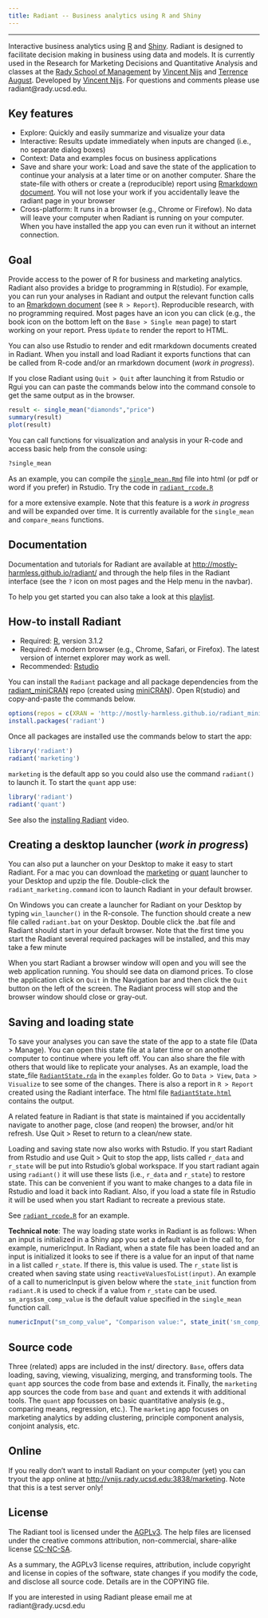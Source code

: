```yaml
---
title: Radiant -- Business analytics using R and Shiny
---
```


***

Interactive business analytics using [R](http://www.r-project.org/) and [Shiny](http[://www.rstudio.com/shiny/). Radiant is designed to facilitate decision making in business using data and models. It is currently used in the Research for Marketing Decisions and Quantitative Analysis and classes at the <a href="http://rady.ucsd.edu/" target="\_blank">Rady School of Management</a> by <a href="http://rady.ucsd.edu/faculty/directory/nijs/" target="\_blank">Vincent Nijs</a> and <a href="http://rady.ucsd.edu/faculty/directory/august/">Terrence August</a>. Developed by <a href="http://rady.ucsd.edu/faculty/directory/nijs/" target="\_blank">Vincent Nijs</a>. For questions and comments please use radiant@rady.ucsd.edu.

## Key features

- Explore: Quickly and easily summarize and visualize your data
- Interactive: Results update immediately when inputs are changed (i.e., no separate dialog boxes)
- Context: Data and examples focus on business applications
- Save and share your work: Load and save the state of the application to continue your analysis at a later time or on another computer. Share the state-file with others or create a (reproducible) report using [Rmarkdown document](http://rmarkdown.rstudio.com/). You will not lose your work if you accidentally leave the radiant page in your browser
- Cross-platform: It runs in a browser (e.g., Chrome or Firefow). No data will leave your computer when Radiant is running on your computer. When you have installed the app you can even run it without an internet connection.

## Goal

Provide access to the power of R for business and marketing analytics. Radiant also provides a bridge to programming in R(studio). For example, you can run your analyses in Radiant and output the relevant function calls to an [Rmarkdown document](http://rmarkdown.rstudio.com/) (see `R > Report`). Reproducible research, with no programming required. Most pages have an icon you can click (e.g., the book icon on the bottom left on the `Base > Single mean` page) to start working on your report. Press `Update` to render the report to HTML.

You can also use Rstudio to render and edit rmarkdown documents created in Radiant. When you install and load Radiant it exports functions that can be called from R-code and/or an rmarkdown document (_work in progress_).

If you close Radiant using `Quit > Quit` after launching it from Rstudio or Rgui you can can paste the commands below into the command console to get the same output as in the browser.

```r
result <- single_mean("diamonds","price")
summary(result)
plot(result)
```

You can call functions for visualization and analysis in your R-code and access basic help from the console using:

```r
?single_mean
```

As an example, you can compile the [`single_mean.Rmd`](https://github.com/mostly-harmless/radiant/blob/master/examples/single_mean.Rmd?raw=true) file into html (or pdf or word if you prefer) in Rstudio. Try the code in [`radiant_rcode.R`](https://raw.githubusercontent.com/mostly-harmless/radiant/master/examples/radiant_rcode.R)

for a more extensive example. Note that this feature is a _work in progress_ and will be expanded over time. It is currently available for the `single_mean` and `compare_means` functions.

## Documentation

Documentation and tutorials for Radiant are available at <http://mostly-harmless.github.io/radiant/> and through the help files in the Radiant interface (see the `?` icon on most pages and the Help menu in the navbar).

To help you get started you can also take a look at this [playlist](https://www.youtube.com/watch?v=e02LFmNysoM&list=PLNhtaetb48EfAAlfQMJsuvLCSLvcn_0BC).

## How-to install Radiant

- Required: [R](https://github.com/mostly-harmless/radiant_miniCRAN/tree/gh-pages/R-3.1.2), version 3.1.2
- Required: A modern browser (e.g., Chrome, Safari, or Firefox). The latest version of internet explorer may work as well.
- Recommended: [Rstudio](http://www.rstudio.com/products/rstudio/download/)

You can install the `Radiant` package and all package dependencies from the [radiant_miniCRAN](https://github.com/mostly-harmless/radiant_miniCRAN) repo (created using [miniCRAN](https://github.com/andrie/miniCRAN)). Open R(studio) and copy-and-paste the commands below.

```r
options(repos = c(XRAN = 'http://mostly-harmless.github.io/radiant_miniCRAN/'))
install.packages('radiant')
```

Once all packages are installed use the commands below to start the app:

```r
library('radiant')
radiant('marketing')
```

`marketing` is the default app so you could also use the command `radiant()` to launch it. To start the `quant` app use:

```r
library('radiant')
radiant('quant')
```

See also the [installing Radiant](https://www.youtube.com/) video.

## Creating a desktop launcher (_work in progress_)

You can also put a launcher on your Desktop to make it easy to start Radiant. For a mac you can download the [marketing](https://github.com/mostly-harmless/radiant/raw/master/launchers/mac/radiant_marketing.zip) or [quant](https://github.com/mostly-harmless/radiant/raw/master/launchers/mac/radiant_quant.zip) launcher to your Desktop and upzip the file. Double-click the `radiant_marketing.command` icon to launch Radiant in your default browser.

On Windows you can create a launcher for Radiant on your Desktop by typing `win_launcher()` in the R-console. The function should create a new file called `radiant.bat` on your Desktop. Double click the .bat file and Radiant should start in your default browser. Note that the first time you start the Radiant several required packages will be installed, and this may take a few minute

When you start Radiant a browser window will open and you will see the web application running. You should see data on diamond prices. To close the application click on `Quit` in the Navigation bar and then click the `Quit` button on the left of the screen. The Radiant process will stop and the browser window should close or gray-out.

## Saving and loading state

To save your analyses you can save the state of the app to a state file (Data > Manage). You can open this state file at a later time or on another computer to continue where you left off. You can also share the file with others that would like to replicate your analyses. As an example, load the state_file [`RadiantState.rda`](https://github.com/mostly-harmless/radiant/blob/master/examples/RadiantState.rda?raw=true) in the `examples` folder. Go to `Data > View`, `Data > Visualize` to see some of the changes. There is also a report in `R > Report` created using the Radiant interface. The html file [`RadiantState.html`](https://github.com/mostly-harmless/radiant/blob/master/examples/RadiantState.html?raw=true) contains the output.

A related feature in Radiant is that state is maintained if you accidentally navigate to another page, close (and reopen) the browser, and/or hit refresh. Use Quit > Reset to return to a clean/new state.

Loading and saving state now also works with Rstudio. If you start Radiant from Rstudio and use Quit > Quit to stop the app, lists called `r_data` and `r_state` will be put into Rstudio's global workspace. If you start radiant again using `radiant()` it will use these lists (i.e., `r_data` and `r_state`) to restore state. This can be convenient if you want to make changes to a data file in Rstudio and load it back into Radiant. Also, if you load a state file in Rstudio it will be used when you start Radiant to recreate a previous state.

See [`radiant_rcode.R`](https://raw.githubusercontent.com/mostly-harmless/radiant/master/examples/radiant_rcode.R) for an example.

**Technical note**: The way loading state works in Radiant is as follows: When an input is initialized in a Shiny app you set a default value in the call to, for example, numericInput. In Radiant, when a state file has been loaded and an input is initialized it looks to see if there is a value for an input of that name in a list called `r_state`. If there is, this value is used. The `r_state` list is created when saving state using `reactiveValuesToList(input)`. An example of a call to numericInput is given below where the `state_init` function from `radiant.R` is used to check if a value from `r_state` can be used. `sm_args$sm_comp_value` is the default value specified in the `single_mean` function call.

```r
numericInput("sm_comp_value", "Comparison value:", state_init('sm_comp_value',sm_args$sm_comp_value))
```

## Source code

Three (related) apps are included in the inst/ directory. `Base`, offers data loading, saving, viewing, visualizing, merging, and transforming tools. The `quant` app sources the code from base and extends it. Finally, the `marketing` app sources the code from `base` and `quant` and extends it with additional tools. The `quant` app focusses on basic quantitative analysis (e.g., comparing means, regression, etc.). The `marketing` app focuses on marketing analytics by adding clustering, principle component analysis, conjoint analysis, etc.

## Online

If you really don't want to install Radiant on your computer (yet) you can tryout the app online at <http://vnijs.rady.ucsd.edu:3838/marketing>. Note that this is a test server only!

## License

The Radiant tool is licensed under the <a href="http://www.tldrlegal.com/l/AGPL3" target="\_blank">AGPLv3</a>. The help files are licensed under the creative commons attribution, non-commercial, share-alike license <a href="http://creativecommons.org/licenses/by-nc-sa/4.0/" target="\_blank">CC-NC-SA</a>.

As a summary, the AGPLv3 license requires, attribution, include copyright and license in copies of the software, state changes if you modify the code, and disclose all source code. Details are in the COPYING file.

If you are interested in using Radiant please email me at radiant@rady.ucsd.edu

